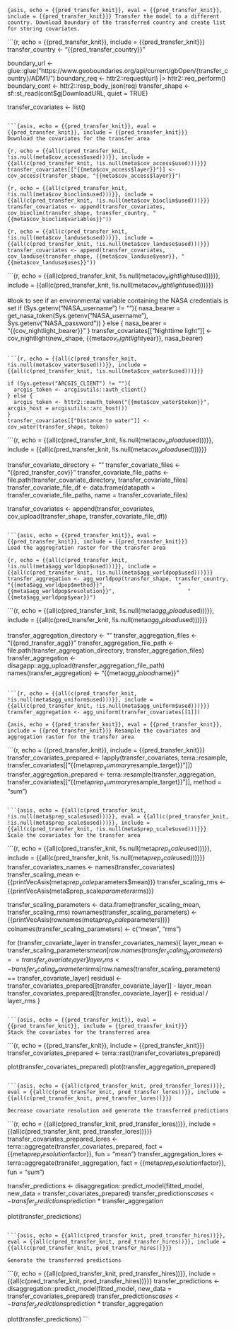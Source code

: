 ```{asis, echo = {{pred_transfer_knit}}, eval = {{pred_transfer_knit}}, include = {{pred_transfer_knit}}}
Transfer the model to a different country. Download boundary of the transferred country and create list for storing covariates.
```

```{r, echo = {{pred_transfer_knit}}, include = {{pred_transfer_knit}}}
transfer_country <- "{{pred_transfer_country}}"

boundary_url <- glue::glue("https://www.geoboundaries.org/api/current/gbOpen/{transfer_country}/ADM1/")
boundary_req <- httr2::request(url) |> httr2::req_perform()
boundary_cont <- httr2::resp_body_json(req)
transfer_shape <- sf::st_read(cont$gjDownloadURL, quiet = TRUE)

transfer_covariates <- list()
```

```{asis, echo = {{pred_transfer_knit}}, eval = {{pred_transfer_knit}}, include = {{pred_transfer_knit}}}
Download the covariates for the transfer area
```

```{r, echo = {{all(c(pred_transfer_knit, !is.null(meta$cov_access$used)))}}, include = {{all(c(pred_transfer_knit, !is.null(meta$cov_access$used)))}}}
transfer_covariates[["{{meta$cov_access$layer}}"]] <- cov_access(transfer_shape, "{{meta$cov_access$layer}}")
```

```{r, echo = {{all(c(pred_transfer_knit, !is.null(meta$cov_bioclim$used)))}}, include = {{all(c(pred_transfer_knit, !is.null(meta$cov_bioclim$used)))}}}
transfer_covariates <- append(transfer_covariates, cov_bioclim(transfer_shape, transfer_country, "{{meta$cov_bioclim$variables}}"))
```

```{r, echo = {{all(c(pred_transfer_knit, !is.null(meta$cov_landuse$used)))}}, include = {{all(c(pred_transfer_knit, !is.null(meta$cov_landuse$used)))}}}
transfer_covariates <- append(transfer_covariates, cov_landuse(transfer_shape, {{meta$cov_landuse$year}}, "{{meta$cov_landuse$uses}}"))
```

```{r, echo = {{all(c(pred_transfer_knit, !is.null(meta$cov_nightlight$used)))}}, include = {{all(c(pred_transfer_knit, !is.null(meta$cov_nightlight$used)))}}}

#look to see if an environmental variable containing the NASA credentials is set 
if (Sys.getenv("NASA_username") != ""){
  nasa_bearer = get_nasa_token(Sys.getenv("NASA_username"), Sys.getenv("NASA_password"))
} else {
  nasa_bearer = "{{cov_nightlight_bearer}}"
}
transfer_covariates[["Nighttime light"]] <- cov_nightlight(new_shape, {{meta$cov_nightlight$year}}, nasa_bearer)
```

```{r, echo = {{all(c(pred_transfer_knit, !is.null(meta$cov_water$used)))}}, include = {{all(c(pred_transfer_knit, !is.null(meta$cov_water$used)))}}}

if (Sys.getenv("ARCGIS_CLIENT") != ""){
  arcgis_token <- arcgisutils::auth_client()
} else {
  arcgis_token <- httr2::oauth_token("{{meta$cov_water$token}}", arcgis_host = arcgisutils::arc_host())
}
transfer_covariates[["Distance to water"]] <-  cov_water(transfer_shape, token)
```

```{r, echo = {{all(c(pred_transfer_knit, !is.null(meta$cov_upload$used)))}}, include = {{all(c(pred_transfer_knit, !is.null(meta$cov_upload$used)))}}}

transfer_covariate_directory <- ""
transfer_covariate_files <- "{{pred_transfer_cov}}"
transfer_covariate_file_paths <- file.path(transfer_covariate_directory, transfer_covariate_files)
transfer_covariate_file_df <- data.frame(datapath = transfer_covariate_file_paths, name = transfer_covariate_files)

transfer_covariates <- append(transfer_covariates, cov_upload(transfer_shape, transfer_covariate_file_df))
```

```{asis, echo = {{pred_transfer_knit}}, eval = {{pred_transfer_knit}}, include = {{pred_transfer_knit}}}
Load the aggregration raster for the transfer area
```

```{r, echo = {{all(c(pred_transfer_knit, !is.null(meta$agg_worldpop$used)))}}, include = {{all(c(pred_transfer_knit, !is.null(meta$agg_worldpop$used)))}}}
transfer_aggregation <- agg_worldpop(transfer_shape, transfer_country, "{{meta$agg_worldpop$method}}",
                      "{{meta$agg_worldpop$resolution}}",
                      "{{meta$agg_worldpop$year}}")
```

```{r, echo = {{all(c(pred_transfer_knit, !is.null(meta$agg_upload$used)))}}, include = {{all(c(pred_transfer_knit, !is.null(meta$agg_upload$used)))}}}

transfer_aggregation_directory <- ""
transfer_aggregation_files <- "{{pred_transfer_agg}}"
transfer_aggregation_file_path <- file.path(transfer_aggregation_directory, transfer_aggregation_files)
transfer_aggregation <- disagapp::agg_upload(transfer_aggregation_file_path)
names(transfer_aggregation) <- "{{meta$agg_upload$name}}"

```

```{r, echo = {{all(c(pred_transfer_knit, !is.null(meta$agg_uniform$used)))}}, include = {{all(c(pred_transfer_knit, !is.null(meta$agg_uniform$used)))}}}
transfer_aggregation <- agg_uniform(transfer_covariates[[1]])
```

```{asis, echo = {{pred_transfer_knit}}, eval = {{pred_transfer_knit}}, include = {{pred_transfer_knit}}}
Resample the covariates and aggregation raster for the transfer area
```

```{r, echo = {{pred_transfer_knit}}, include = {{pred_transfer_knit}}}
transfer_covariates_prepared <- lapply(transfer_covariates, terra::resample, transfer_covariates[["{{meta$prep_summary$resample_target}}"]])
transfer_aggregation_prepared <- terra::resample(transfer_aggregation, transfer_covariates[["{{meta$prep_summary$resample_target}}"]], method = "sum")

```

```{asis, echo = {{all(c(pred_transfer_knit, !is.null(meta$prep_scale$used)))}}, eval = {{all(c(pred_transfer_knit, !is.null(meta$prep_scale$used)))}}, include = {{all(c(pred_transfer_knit, !is.null(meta$prep_scale$used)))}}}
Scale the covariates for the transfer area
```

```{r, echo = {{all(c(pred_transfer_knit, !is.null(meta$prep_scale$used)))}}, include = {{all(c(pred_transfer_knit, !is.null(meta$prep_scale$used)))}}}
transfer_covariates_names <- names(transfer_covariates)
transfer_scaling_mean <- {{printVecAsis(meta$prep_scale$parameters$mean)}}
transfer_scaling_rms <- {{printVecAsis(meta$prep_scale$parameters$rms)}}

transfer_scaling_parameters <- data.frame(transfer_scaling_mean, transfer_scaling_rms)
rownames(transfer_scaling_parameters) <- {{printVecAsis(rownames(meta$prep_scale$parameters))}}
colnames(transfer_scaling_parameters) <- c("mean", "rms")

for (transfer_covariate_layer in transfer_covariates_names){
  layer_mean <- transfer_scaling_parameters$mean[row.names(transfer_scaling_parameters) == transfer_covariate_layer]
  layer_rms <- transfer_scaling_parameters$rms[row.names(transfer_scaling_parameters) == transfer_covariate_layer]
  residual <- transfer_covariates_prepared[[transfer_covariate_layer]] - layer_mean
  transfer_covariates_prepared[[transfer_covariate_layer]] <- residual / layer_rms
}
```

```{asis, echo = {{pred_transfer_knit}}, eval = {{pred_transfer_knit}}, include = {{pred_transfer_knit}}}
Stack the covariates for the transferred area
```

```{r, echo = {{pred_transfer_knit}}, include = {{pred_transfer_knit}}}
transfer_covariates_prepared <- terra::rast(transfer_covariates_prepared)

plot(transfer_covariates_prepared)
plot(transfer_aggregation_prepared)
```

```{asis, echo = {{all(c(pred_transfer_knit, pred_transfer_lores))}}, eval = {{all(c(pred_transfer_knit, pred_transfer_lores))}}, include = {{all(c(pred_transfer_knit, pred_transfer_lores))}}}

Decrease covariate resolution and generate the transferred predictions
```

```{r, echo = {{all(c(pred_transfer_knit, pred_transfer_lores))}}, include = {{all(c(pred_transfer_knit, pred_transfer_lores))}}}
transfer_covariates_prepared_lores <- terra::aggregate(transfer_covariates_prepared, fact = {{meta$prep_resolution$factor}}, fun = "mean")
transfer_aggregation_lores <- terra::aggregate(transfer_aggregation, fact = {{meta$prep_resolution$factor}}, fun = "sum")

transfer_predictions <- disaggregation::predict_model(fitted_model, new_data = transfer_covariates_prepared)
transfer_predictions$cases <- transfer_predictions$prediction * transfer_aggregation 

plot(transfer_predictions)
```

```{asis, echo = {{all(c(pred_transfer_knit, pred_transfer_hires))}}, eval = {{all(c(pred_transfer_knit, pred_transfer_hires))}}, include = {{all(c(pred_transfer_knit, pred_transfer_hires))}}}

Generate the transferred predictions
```

```{r, echo = {{all(c(pred_transfer_knit, pred_transfer_hires))}}, include = {{all(c(pred_transfer_knit, pred_transfer_hires))}}}
transfer_predictions <- disaggregation::predict_model(fitted_model, new_data = transfer_covariates_prepared)
transfer_predictions$cases <- transfer_predictions$prediction * transfer_aggregation 

plot(transfer_predictions)
```

